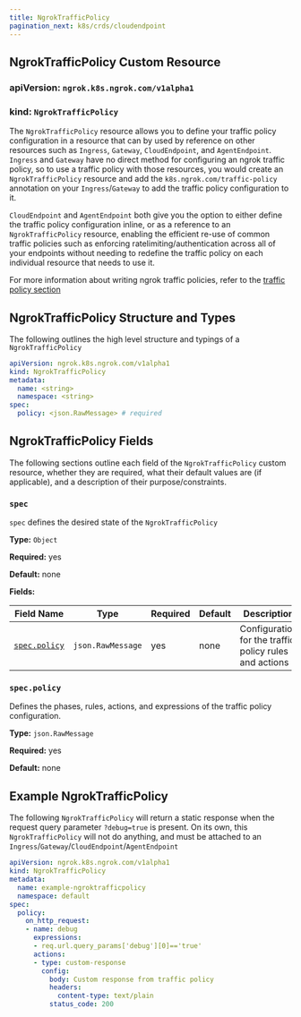 ```yaml
---
title: NgrokTrafficPolicy
pagination_next: k8s/crds/cloudendpoint
---
```


## NgrokTrafficPolicy Custom Resource

### **apiVersion:** `ngrok.k8s.ngrok.com/v1alpha1`

### **kind:** `NgrokTrafficPolicy`

The `NgrokTrafficPolicy` resource allows you to define your traffic policy configuration in a resource that can by used by reference on other resources such as
`Ingress`, `Gateway`, `CloudEndpoint`, and `AgentEndpoint`. `Ingress` and `Gateway` have no direct method for configuring an ngrok traffic policy, so to use a traffic policy with those
resources, you would create an `NgrokTrafficPolicy` resource and add the `k8s.ngrok.com/traffic-policy` annotation on your `Ingress`/`Gateway` to add the traffic policy configuration to it.

`CloudEndpoint` and `AgentEndpoint` both give you the option to either define the traffic policy configuration inline, or as a reference to an `NgrokTrafficPolicy` resource, enabling the efficient
re-use of common traffic policies such as enforcing ratelimiting/authentication across all of your endpoints without needing to redefine the traffic policy on each individual resource that needs to use it.

For more information about writing ngrok traffic policies, refer to the [traffic policy section](/traffic-policy/)

## NgrokTrafficPolicy Structure and Types

The following outlines the high level structure and typings of a `NgrokTrafficPolicy`

```yaml
apiVersion: ngrok.k8s.ngrok.com/v1alpha1
kind: NgrokTrafficPolicy
metadata:
  name: <string>
  namespace: <string>
spec:
  policy: <json.RawMessage> # required
```

## NgrokTrafficPolicy Fields

The following sections outline each field of the `NgrokTrafficPolicy` custom resource, whether they are required, what their default values are (if applicable), and a description of their purpose/constraints.

### `spec`

`spec` defines the desired state of the `NgrokTrafficPolicy`

**Type:** `Object`

**Required:** yes

**Default:** none

**Fields:**

| Field Name                   | Type              | Required | Default | Description                                            |
| ---------------------------- | ----------------- | -------- | ------- | ------------------------------------------------------ |
| [`spec.policy`](#specpolicy) | `json.RawMessage` | yes      | none    | Configuration for the traffic policy rules and actions |

### `spec.policy`

Defines the phases, rules, actions, and expressions of the traffic policy configuration.

**Type:** `json.RawMessage`

**Required:** yes

**Default:** none

## Example NgrokTrafficPolicy

The following `NgrokTrafficPolicy` will return a static response when the request query parameter `?debug=true` is present.
On its own, this `NgrokTrafficPolicy` will not do anything, and must be attached to an `Ingress`/`Gateway`/`CloudEndpoint`/`AgentEndpoint`

```yaml
apiVersion: ngrok.k8s.ngrok.com/v1alpha1
kind: NgrokTrafficPolicy
metadata:
  name: example-ngroktrafficpolicy
  namespace: default
spec:
  policy:
    on_http_request:
    - name: debug
      expressions:
      - req.url.query_params['debug'][0]=='true'
      actions:
      - type: custom-response
        config:
          body: Custom response from traffic policy
          headers:
            content-type: text/plain
          status_code: 200
```

